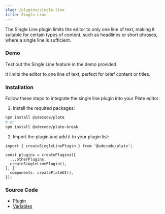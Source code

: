 ```yaml
---
slug: /plugins/single-line
title: Single Line
---
```


The Single Line plugin limits the editor to only one line of text, making it suitable for certain types of content,
such as headlines or short phrases, where a single line is sufficient.

### Demo

Test out the Single Line feature in the demo provided.

It limits the editor to one line of text, perfect for brief content or titles.




<SingleLineSandpack />

### Installation

Follow these steps to integrate the single line plugin into your Plate editor:

1. Install the required packages:

```bash npm2yarn
npm install @udecode/plate
# or
npm install @udecode/plate-break
```

2. Import the plugin and add it to your plugin list:

```tsx
import { createSingleLinePlugin } from '@udecode/plate';

const plugins = createPlugins([
  ...otherPlugins,
  createSingleLinePlugin(),
], {
  components: createPlateUI(),
});
```


### Source Code

- [Plugin](https://github.com/udecode/plate/blob/main/packages/editor/break/src/single-line/createSingleLinePlugin.ts)
- [Variables](https://github.com/udecode/plate/blob/main/examples/src)

